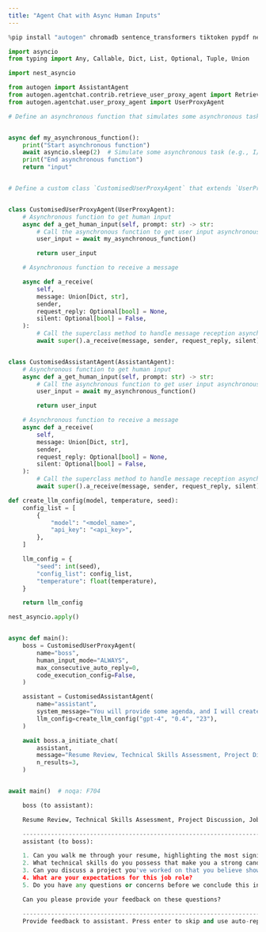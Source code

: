```yaml
---
title: "Agent Chat with Async Human Inputs"
---
```


```python
%pip install "autogen" chromadb sentence_transformers tiktoken pypdf nest-asyncio
```

```python
import asyncio
from typing import Any, Callable, Dict, List, Optional, Tuple, Union

import nest_asyncio

from autogen import AssistantAgent
from autogen.agentchat.contrib.retrieve_user_proxy_agent import RetrieveUserProxyAgent
from autogen.agentchat.user_proxy_agent import UserProxyAgent
```

```python
# Define an asynchronous function that simulates some asynchronous task (e.g., I/O operation)


async def my_asynchronous_function():
    print("Start asynchronous function")
    await asyncio.sleep(2)  # Simulate some asynchronous task (e.g., I/O operation)
    print("End asynchronous function")
    return "input"


# Define a custom class `CustomisedUserProxyAgent` that extends `UserProxyAgent`


class CustomisedUserProxyAgent(UserProxyAgent):
    # Asynchronous function to get human input
    async def a_get_human_input(self, prompt: str) -> str:
        # Call the asynchronous function to get user input asynchronously
        user_input = await my_asynchronous_function()

        return user_input

    # Asynchronous function to receive a message

    async def a_receive(
        self,
        message: Union[Dict, str],
        sender,
        request_reply: Optional[bool] = None,
        silent: Optional[bool] = False,
    ):
        # Call the superclass method to handle message reception asynchronously
        await super().a_receive(message, sender, request_reply, silent)


class CustomisedAssistantAgent(AssistantAgent):
    # Asynchronous function to get human input
    async def a_get_human_input(self, prompt: str) -> str:
        # Call the asynchronous function to get user input asynchronously
        user_input = await my_asynchronous_function()

        return user_input

    # Asynchronous function to receive a message
    async def a_receive(
        self,
        message: Union[Dict, str],
        sender,
        request_reply: Optional[bool] = None,
        silent: Optional[bool] = False,
    ):
        # Call the superclass method to handle message reception asynchronously
        await super().a_receive(message, sender, request_reply, silent)
```

```python
def create_llm_config(model, temperature, seed):
    config_list = [
        {
            "model": "<model_name>",
            "api_key": "<api_key>",
        },
    ]

    llm_config = {
        "seed": int(seed),
        "config_list": config_list,
        "temperature": float(temperature),
    }

    return llm_config
```

```python
nest_asyncio.apply()


async def main():
    boss = CustomisedUserProxyAgent(
        name="boss",
        human_input_mode="ALWAYS",
        max_consecutive_auto_reply=0,
        code_execution_config=False,
    )

    assistant = CustomisedAssistantAgent(
        name="assistant",
        system_message="You will provide some agenda, and I will create questions for an interview meeting. Every time when you generate question then you have to ask user for feedback and if user provides the feedback then you have to incorporate that feedback and generate new set of questions and if user don't want to update then terminate the process and exit",
        llm_config=create_llm_config("gpt-4", "0.4", "23"),
    )

    await boss.a_initiate_chat(
        assistant,
        message="Resume Review, Technical Skills Assessment, Project Discussion, Job Role Expectations, Closing Remarks.",
        n_results=3,
    )


await main()  # noqa: F704

    boss (to assistant):

    Resume Review, Technical Skills Assessment, Project Discussion, Job Role Expectations, Closing Remarks.

    --------------------------------------------------------------------------------
    assistant (to boss):

    1. Can you walk me through your resume, highlighting the most significant parts?
    2. What technical skills do you possess that make you a strong candidate for this position?
    3. Can you discuss a project you've worked on that you believe showcases your abilities?
    4. What are your expectations for this job role?
    5. Do you have any questions or concerns before we conclude this interview?

    Can you please provide your feedback on these questions?

    --------------------------------------------------------------------------------
    Provide feedback to assistant. Press enter to skip and use auto-reply, or type 'exit' to end the conversation: exit
```
